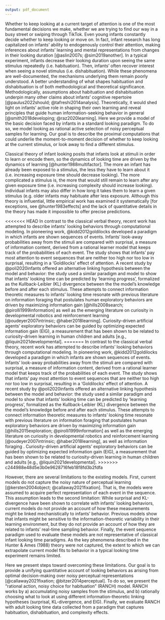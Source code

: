 ```yaml
---
output: pdf_document
---
```


Whether to keep looking at a current target of attention is one of the most fundamental decisions we make, whether we are trying to find our way in a busy street or swiping through TikTok. Even young infants constantly decide whether to keep looking or move on. In fact, infant research has long capitalized on infants’ ability to endogenously control their attention, making inferences about infants’ learning and mental representations from changes in their looking duration [@aslin2007s; @sim2019another]. In a typical experiment, infants decrease their looking duration upon seeing the same stimulus repeatedly (i.e. habituation). Then, infants’ often recover interest when seeing a novel stimulus (i.e. dishabituation). While these phenomena are well-documented, the mechanisms underlying them remain poorly understood.  A better understanding of what shapes habituation and dishabituation is of both methodological and theoretical significance. Methodologically, assumptions about habituation and dishabituation underpin many other claims about infants' cognitive repertoire [@paulus2022should; @tafreshi2014analysis]. Theoretically, it would shed light on infants’ active role in shaping their own learning and reveal principles that guide human information-seeking behavior in general [@smith2018developing; @raz2020learning].  Here we provide a model of the basic decision faced by infants in a standard looking paradigm. To do so, we model looking as rational active selection of noisy perceptual samples for learning. Our goal is to describe the proximal computations that could underlie the moment-to-moment decision of whether to keep looking at the current stimulus, or look away to find a different stimulus.

Classical theory of infant looking posits that infants look at stimuli in order to learn or encode them, so the dynamics of looking time are driven by the dynamics of learning [@hunter1988multifactor]. The more an infant has already been exposed to a stimulus, the less they have to learn about it (i.e. increasing exposure time should decrease looking). The more complicated a stimulus is, the more that would still remain to learn after any given exposure time (i.e. increasing complexity should increase looking). Individual infants may also differ in how long it takes them to learn a given stimulus (e.g. older infants may habituate after less exposure.  Although this theory is influential, little empirical work has examined it systematically [for exceptions, see @hunter1983effects] and the lack of quantitative details in the theory has made it impossible to offer precise predictions.

<<<<<<< HEAD
In contrast to the classical verbal theory, recent work has attempted to describe infants’ looking behaviors through computational modeling. In pioneering work,  @kidd2012goldilocks developed a paradigm in which infants are shown sequences of events. Infants’ look-away probabilities away from the stimuli are compared with surprisal, a measure of information content, derived from a rational learner model that keeps track of the probabilities of each event. The study shows that infants' pay most attention to event sequences that are neither too high nor too low in surprisal, resulting in a ‘Goldilocks’ effect of attention. A recent study by @poli2020infants offered an alternative linking hypothesis between the model and behavior: the study used a similar paradigm and model to show that infants’ looking time can be predicted by ‘learning progress’, formalized as the Kullback-Leibler (KL) divergence between the the model’s knowledge before and after each stimulus. These attempts to connect information theoretic measures to infants’ looking time resonate with previous literature on information foraging that postulates human exploratory behaviors are driven by maximizing information gain [@hills2008search; @pirolli1999information] as well as the emerging literature on curiosity in developmental robotics and reinforcement learning [@oudeyer2007intrinsic; @haber2018learning]. Curiosity-driven artificial agents’ exploratory behaviors can be guided by optimizing expected information gain (EIG), a measurement that has been shown to be related to curiosity-driven learning in human children and adults [e.g., @liquin2021developmental]. 
=======
In contrast to the classical verbal theory, recent work has attempted to describe infants’ looking behaviors through computational modeling. In pioneering work,  @kidd2012goldilocks developed a paradigm in which infants are shown sequences of events. Infants’ look-away probabilities away from the stimuli are compared with surprisal, a measure of information content, derived from a rational learner model that keeps track of the probabilities of each event. The study shows that infants' pay most attention to event sequences that are neither too high nor too low in surprisal, resulting in a ‘Goldilocks’ effect of attention. A recent study by @poli2020infants offered an alternative linking hypothesis between the model and behavior: the study used a similar paradigm and model to show that infants’ looking time can be predicted by ‘learning progress’, formalized as the Kullback-Leibler (KL) divergence between the the model’s knowledge before and after each stimulus. These attempts to connect information theoretic measures to infants’ looking time resonate with previous literature on information foraging that postulates human exploratory behaviors are driven by maximizing information gain [@hills2015exploration; @pirolli1999information] as well as the emerging literature on curiosity in developmental robotics and reinforcement learning [@oudeyer2007intrinsic; @haber2018learning], as well as information foraging . Curiosity-driven artificial agents’ exploratory behaviors can be guided by optimizing expected information gain (EIG), a measurement that has been shown to be related to curiosity-driven learning in human children and adults [e.g., @liquin2021developmental]. 
>>>>>>> c244988e48d5e3b0e9628716feb18f8fd3b2fdfa

However, there are several limitations to the existing models. First, current models do not capture the noisy nature of perceptual learning [@kersten2004object; @callaway2021fixation]. That is, the models were assumed to acquire perfect representation of each event in the sequence. This assumption leads to the second limitation: While surprisal and KL-divergence have been shown to correlate with infants’ looking behaviors, current models do not provide an account of how these measurements might be linked mechanistically to infants’ behavior. Previous models show that infants might be sensitive to the information-theoretic variability in their learning environment, but they do not provide an account of how they are related to infants’ real-time sampling behavior. Finally, the event sequence paradigm used to evaluate these models are not representative of classical infant looking time paradigms. As the key phenomena described in the Hunter & Ames (1988) theory were not captured, the extent to which we can extrapolate current model fits  to behavior in a typical looking time experiment remains limited.

Here we present steps toward overcoming these limitations. Our goal is to provide a unifying quantitative account of looking behaviors as arising from optimal decision-making over noisy perceptual representations [@callaway2021fixation; @bitzer2014perceptual]. To do so, we present the “rational action, noisy choice for habituation” (RANCH) model. RANCH works by a) accumulating noisy samples from the stimulus, and b) rationally choosing what to look at using different information-theoretic linking hypotheses (surprisal, KL-divergence, and EIG). Finally, we evaluate RANCH with adult looking time data collected from a paradigm that captures habituation, dishabituation, and complexity effects.  

